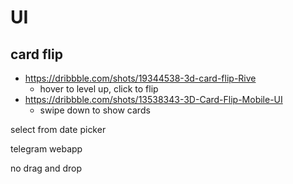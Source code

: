 # UI

## card flip

- https://dribbble.com/shots/19344538-3d-card-flip-Rive
  - hover to level up, click to flip
- https://dribbble.com/shots/13538343-3D-Card-Flip-Mobile-UI
  - swipe down to show cards

select from date picker

telegram webapp

no drag and drop


<UIDemo />
